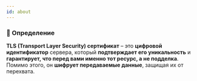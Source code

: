 ```yaml
---
id: about
---
```


### 🔹 Определение  
**TLS (Transport Layer Security) сертификат** – это **цифровой идентификатор** сервера, который **подтверждает его уникальность** и **гарантирует, что перед вами именно тот ресурс, а не подделка**. Помимо этого, он **шифрует передаваемые данные**, защищая их от перехвата.
